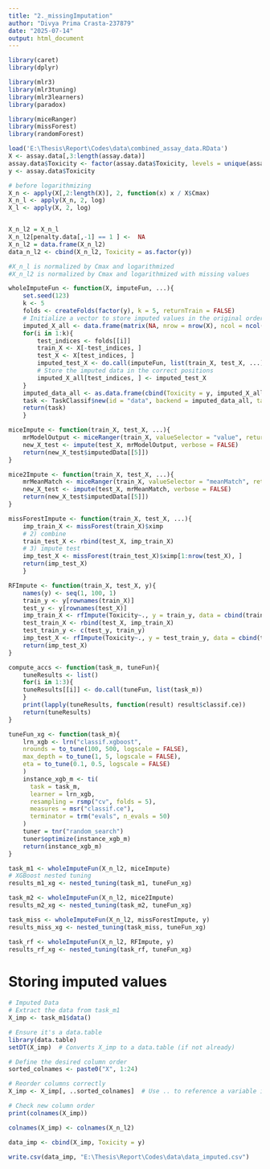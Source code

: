 ---
title: "2._missingImputation"
author: "Divya Prima Crasta-237879"
date: "2025-07-14"
output: html_document
---

```{r}
library(caret)
library(dplyr)

library(mlr3)
library(mlr3tuning)
library(mlr3learners)
library(paradox)

library(miceRanger)
library(missForest)
library(randomForest)
```
```{r}
load('E:\Thesis\Report\Codes\data\combined_assay_data.RData')
X <- assay.data[,3:length(assay.data)]
assay.data$Toxicity <- factor(assay.data$Toxicity, levels = unique(assay.data$Toxicity))
y <- assay.data$Toxicity
```
```{r}
# before logarithmizing
X_n <- apply(X[,2:length(X)], 2, function(x) x / X$Cmax)
X_n_l <- apply(X_n, 2, log)
X_l <- apply(X, 2, log)


X_n_l2 = X_n_l
X_n_l2[penalty.data[,-1] == 1 ] <-  NA
X_n_l2 = data.frame(X_n_l2)
data_n_l2 <- cbind(X_n_l2, Toxicity = as.factor(y))

#X_n_l is normalized by Cmax and logarithmized
#X_n_l2 is normalized by Cmax and logarithmized with missing values
```
```{r}
wholeImputeFun <- function(X, imputeFun, ...){
    set.seed(123)
    k <- 5
    folds <- createFolds(factor(y), k = 5, returnTrain = FALSE)
    # Initialize a vector to store imputed values in the original order
    imputed_X_all <- data.frame(matrix(NA, nrow = nrow(X), ncol = ncol(X)))
    for(i in 1:k){
        test_indices <- folds[[i]]
        train_X <- X[-test_indices, ]
        test_X <- X[test_indices, ]
        imputed_test_X <- do.call(imputeFun, list(train_X, test_X, ...))
        # Store the imputed data in the correct positions
        imputed_X_all[test_indices, ] <- imputed_test_X
    }
    imputed_data_all <- as.data.frame(cbind(Toxicity = y, imputed_X_all))
    task <- TaskClassif$new(id = "data", backend = imputed_data_all, target = "Toxicity")
    return(task)
    }
```
```{r}
miceImpute <- function(train_X, test_X, ...){
    mrModelOutput <- miceRanger(train_X, valueSelector = "value", returnModels = TRUE, verbose = FALSE)
    new_X_test <- impute(test_X, mrModelOutput, verbose = FALSE)
    return(new_X_test$imputedData[[5]])
}
```
```{r}
mice2Impute <- function(train_X, test_X, ...){
    mrMeanMatch <- miceRanger(train_X, valueSelector = "meanMatch", returnModels = TRUE, verbose=FALSE)
    new_X_test <- impute(test_X, mrMeanMatch, verbose = FALSE)
    return(new_X_test$imputedData[[5]])
}
```
```{r}
missForestImpute <- function(train_X, test_X, ...){
    imp_train_X <- missForest(train_X)$ximp
    # 2) combine
    train_test_X <- rbind(test_X, imp_train_X)
    # 3) impute test
    imp_test_X <- missForest(train_test_X)$ximp[1:nrow(test_X), ]
    return(imp_test_X)
    }
```
```{r}
RFImpute <- function(train_X, test_X, y){
    names(y) <- seq(1, 100, 1)
    train_y <- y[rownames(train_X)]
    test_y <- y[rownames(test_X)]
    imp_train_X <- rfImpute(Toxicity~., y = train_y, data = cbind(train_X, Toxicity = train_y)) %>% select(-Toxicity)
    test_train_X <- rbind(test_X, imp_train_X)
    test_train_y <- c(test_y, train_y)
    imp_test_X <- rfImpute(Toxicity~., y = test_train_y, data = cbind(test_train_X, Toxicity = test_train_y))[1:nrow(test_X),] %>% select(-Toxicity)
    return(imp_test_X)
}
```
```{r}
compute_accs <- function(task_m, tuneFun){
    tuneResults <- list()
    for(i in 1:3){
    tuneResults[[i]] <- do.call(tuneFun, list(task_m))
    }
    print(lapply(tuneResults, function(result) result$classif.ce))
    return(tuneResults)
}
```
```{r}
tuneFun_xg <- function(task_m){
    lrn_xgb <- lrn("classif.xgboost",
    nrounds = to_tune(100, 500, logscale = FALSE),
    max_depth = to_tune(1, 5, logscale = FALSE),
    eta = to_tune(0.1, 0.5, logscale = FALSE)
    )
    instance_xgb_m <- ti(
      task = task_m,
      learner = lrn_xgb,
      resampling = rsmp("cv", folds = 5),
      measures = msr("classif.ce"),
      terminator = trm("evals", n_evals = 50)
    )
    tuner = tnr("random_search")
    tuner$optimize(instance_xgb_m)
    return(instance_xgb_m)
}
```
```{r}
task_m1 <- wholeImputeFun(X_n_l2, miceImpute)
# XGBoost nested tuning
results_m1_xg <- nested_tuning(task_m1, tuneFun_xg) 
```
```{r}
task_m2 <- wholeImputeFun(X_n_l2, mice2Impute)
results_m2_xg <- nested_tuning(task_m2, tuneFun_xg)
```
```{r}
task_miss <- wholeImputeFun(X_n_l2, missForestImpute, y)
results_miss_xg <- nested_tuning(task_miss, tuneFun_xg)
```
```{r}
task_rf <- wholeImputeFun(X_n_l2, RFImpute, y)
results_rf_xg <- nested_tuning(task_rf, tuneFun_xg)
```
# Storing imputed values
```{r}
# Imputed Data
# Extract the data from task_m1
X_imp <- task_m1$data()

# Ensure it's a data.table
library(data.table)
setDT(X_imp)  # Converts X_imp to a data.table (if not already)

# Define the desired column order
sorted_colnames <- paste0("X", 1:24)

# Reorder columns correctly
X_imp <- X_imp[, ..sorted_colnames]  # Use .. to reference a variable in data.table

# Check new column order
print(colnames(X_imp))

colnames(X_imp) <- colnames(X_n_l2)

data_imp <- cbind(X_imp, Toxicity = y)
```
```{r}
write.csv(data_imp, "E:\Thesis\Report\Codes\data\data_imputed.csv")
```

